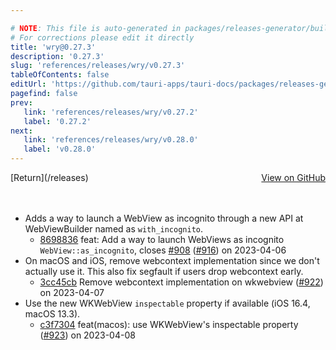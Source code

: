 ```yaml
---

# NOTE: This file is auto-generated in packages/releases-generator/build.ts
# For corrections please edit it directly
title: 'wry@0.27.3'
description: '0.27.3'
slug: 'references/releases/wry/v0.27.3'
tableOfContents: false
editUrl: 'https://github.com/tauri-apps/tauri-docs/packages/releases-generator/build.ts'
pagefind: false
prev:
   link: 'references/releases/wry/v0.27.2'
   label: '0.27.2'
next:
   link: 'references/releases/wry/v0.28.0'
   label: 'v0.28.0'
---
```


			

<ReleaseSidebar slug="references/releases/wry"  packageName="wry" />

<div style="margin-bottom:3rem; display: flex; justify-content: space-between; align-items: center"><span>[Return](/releases)</span><span><a href="https://github.com/tauri-apps/wry/releases/tag/wry-v0.27.3">View on GitHub</a></span></div>

- Adds a way to launch a WebView as incognito through a new API at WebViewBuilder named as `with_incognito`.
  - [8698836](https://github.com/tauri-apps/wry/commit/86988368a4e833b21089d119c934529ecfe306b7) feat: Add a way to launch WebViews as incognito `WebView::as_incognito`, closes [#908](https://github.com/tauri-apps/wry/pull/908) ([#916](https://github.com/tauri-apps/wry/pull/916)) on 2023-04-06
- On macOS and iOS, remove webcontext implementation since we don&#39;t actually use it. This also fix segfault if users drop webcontext early.
  - [3cc45cb](https://github.com/tauri-apps/wry/commit/3cc45cb86b93c56cf2444bfc37dc6ba229d4222e) Remove webcontext implementation on wkwebview ([#922](https://github.com/tauri-apps/wry/pull/922)) on 2023-04-07
- Use the new WKWebView `inspectable` property if available (iOS 16.4, macOS 13.3).
  - [c3f7304](https://github.com/tauri-apps/wry/commit/c3f7304dbfd45d1e1c27b53be2369c737e946b69) feat(macos): use WKWebView&#39;s inspectable property ([#923](https://github.com/tauri-apps/wry/pull/923)) on 2023-04-08


